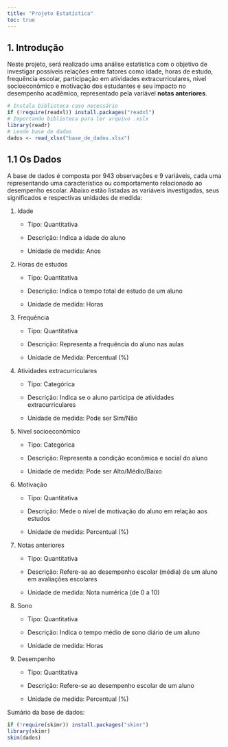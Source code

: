 ```yaml
---
title: "Projeto Estatística"
toc: true
---
```


## 1. Introdução 

Neste projeto, será realizado uma análise estatística com o objetivo de investigar possíveis relações entre fatores como idade, horas de estudo, frequência escolar, participação em atividades extracurriculares, nível socioeconômico e motivação dos estudantes e seu impacto no desempenho acadêmico, representado pela variável **notas anteriores**.

```r
# Instala biblioteca caso necessário 
if (!require(readxl)) install.packages("readxl") 
# Importando biblioteca para ler arquivo .xslx 
library(readr) 
# Lendo base de dados 
dados <- read_xlsx("base_de_dados.xlsx")
```

## 1.1 Os Dados

A base de dados é composta por 943 observações e 9 variáveis, cada uma representando uma característica ou comportamento relacionado ao desempenho escolar. Abaixo estão listadas as variáveis investigadas, seus significados e respectivas unidades de medida:

1.  Idade

    -   Tipo: Quantitativa

    -   Descrição: Indica a idade do aluno

    -   Unidade de medida: Anos

2.  Horas de estudos

    -   Tipo: Quantitativa

    -   Descrição: Indica o tempo total de estudo de um aluno

    -   Unidade de medida: Horas

3.  Frequência

    -   Tipo: Quantitativa

    -   Descrição: Representa a frequência do aluno nas aulas

    -   Unidade de Medida: Percentual (%)

4.  Atividades extracurriculares

    -   Tipo: Categórica

    -   Descrição: Indica se o aluno participa de atividades extracurriculares

    -   Unidade de medida: Pode ser Sim/Não

5.  Nível socioeconômico

    -   Tipo: Categórica

    -   Descrição: Representa a condição econômica e social do aluno

    -   Unidade de medida: Pode ser Alto/Médio/Baixo

6.  Motivação

    -   Tipo: Quantitativa

    -   Descrição: Mede o nível de motivação do aluno em relação aos estudos

    -   Unidade de medida: Percentual (%)

7.  Notas anteriores

    -   Tipo: Quantitativa

    -   Descrição: Refere-se ao desempenho escolar (média) de um aluno em avaliações escolares

    -   Unidade de medida: Nota numérica (de 0 a 10)

8.  Sono

    -   Tipo: Quantitativa

    -   Descrição: Indica o tempo médio de sono diário de um aluno

    -   Unidade de medida: Horas

9.  Desempenho

    -   Tipo: Quantitativa

    -   Descrição: Refere-se ao desempenho escolar de um aluno

    -   Unidade de medida: Percentual (%)

Sumário da base de dados:

```r
if (!require(skimr)) install.packages("skimr")
library(skimr)
skim(dados)

```
